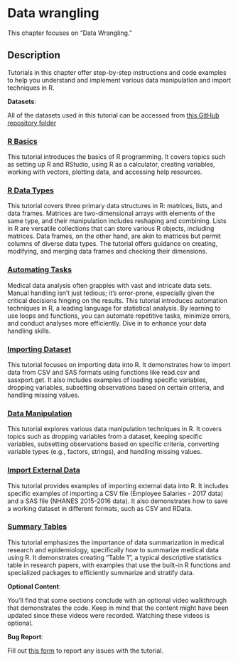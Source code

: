 # Data wrangling {#lab00}

This chapter focuses on "Data Wrangling." 

## Description

Tutorials in this chapter offer step-by-step instructions and code examples to help you understand and implement various data manipulation and import techniques in R.

::: callout-important
**Datasets**:

All of the datasets used in this tutorial can be accessed from [this GitHub repository folder](https://github.com/ehsanx/EpiMethods/tree/main/Data/wrangling)
:::

### [R Basics](wrangling1a.html)

This tutorial introduces the basics of R programming. It covers topics such as setting up R and RStudio, using R as a calculator, creating variables, working with vectors, plotting data, and accessing help resources.

### [R Data Types](wrangling1b.html)

This tutorial covers three primary data structures in R: matrices, lists, and data frames. Matrices are two-dimensional arrays with elements of the same type, and their manipulation includes reshaping and combining. Lists in R are versatile collections that can store various R objects, including matrices. Data frames, on the other hand, are akin to matrices but permit columns of diverse data types. The tutorial offers guidance on creating, modifying, and merging data frames and checking their dimensions.

### [Automating Tasks](wrangling1c.html)

Medical data analysis often grapples with vast and intricate data sets. Manual handling isn't just tedious; it's error-prone, especially given the critical decisions hinging on the results. This tutorial introduces automation techniques in R, a leading language for statistical analysis. By learning to use loops and functions, you can automate repetitive tasks, minimize errors, and conduct analyses more efficiently. Dive in to enhance your data handling skills.

### [Importing Dataset](wrangling2.html)

This tutorial focuses on importing data into R. It demonstrates how to import data from CSV and SAS formats using functions like read.csv and sasxport.get. It also includes examples of loading specific variables, dropping variables, subsetting observations based on certain criteria, and handling missing values.

### [Data Manipulation](wrangling3.html)

This tutorial explores various data manipulation techniques in R. It covers topics such as dropping variables from a dataset, keeping specific variables, subsetting observations based on specific criteria, converting variable types (e.g., factors, strings), and handling missing values.

### [Import External Data](wrangling4.html)

This tutorial provides examples of importing external data into R. It includes specific examples of importing a CSV file (Employee Salaries - 2017 data) and a SAS file (NHANES 2015-2016 data). It also demonstrates how to save a working dataset in different formats, such as CSV and RData.

### [Summary Tables](wrangling5.html)

This tutorial emphasizes the importance of data summarization in medical research and epidemiology, specifically how to summarize medical data using R. It demonstrates creating "Table 1", a typical descriptive statistics table in research papers, with examples that use the built-in R functions and specialized packages to efficiently summarize and stratify data.

::: callout-tip
**Optional Content**:

You'll find that some sections conclude with an optional video walkthrough that demonstrates the code. Keep in mind that the content might have been updated since these videos were recorded. Watching these videos is optional.
:::

::: callout-warning
**Bug Report**:

Fill out [this form](https://forms.gle/YSwuiebtb1E9wjHu9) to report any issues with the tutorial.
:::
